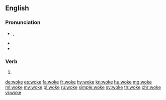 ==English==

===Pronunciation===
* {{enPR|wōk}}, {{IPA|/wəʊk/|lang=en}}
* {{audio|En-us-woke.ogg|Audio (US)|lang=en}}
* {{rhymes|əʊk|lang=en}}

===Verb===
{{head|en|verb form}}

# {{en-past of|wake}}

[[de:woke]]
[[es:woke]]
[[fa:woke]]
[[fr:woke]]
[[hy:woke]]
[[kn:woke]]
[[hu:woke]]
[[mg:woke]]
[[ml:woke]]
[[my:woke]]
[[pl:woke]]
[[ru:woke]]
[[simple:woke]]
[[sv:woke]]
[[th:woke]]
[[chr:woke]]
[[vi:woke]]